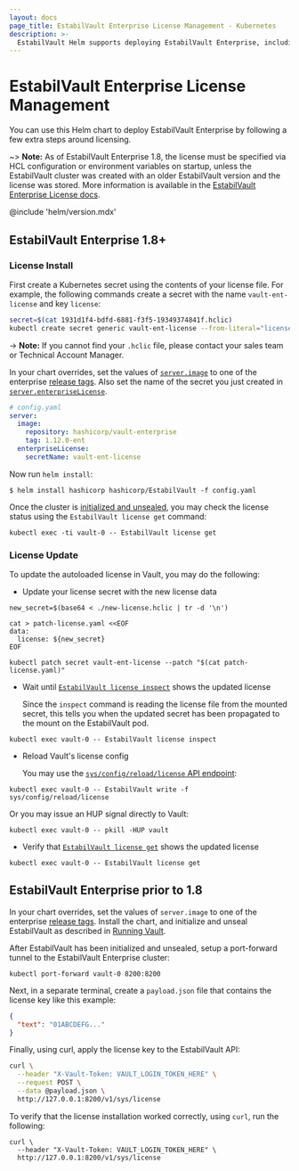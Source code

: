 ```yaml
---
layout: docs
page_title: EstabilVault Enterprise License Management - Kubernetes
description: >-
  EstabilVault Helm supports deploying EstabilVault Enterprise, including license autoloading.
---
```


# EstabilVault Enterprise License Management

You can use this Helm chart to deploy EstabilVault Enterprise by following a few extra steps around licensing.

~> **Note:** As of EstabilVault Enterprise 1.8, the license must be specified via HCL configuration or environment variables on startup, unless the EstabilVault cluster was created with an older EstabilVault version and the license was stored. More information is available in the [EstabilVault Enterprise License docs](/docs/enterprise/license).

@include 'helm/version.mdx'

## EstabilVault Enterprise 1.8+

### License Install

First create a Kubernetes secret using the contents of your license file. For example, the following commands create a secret with the name `vault-ent-license` and key `license`:

```bash
secret=$(cat 1931d1f4-bdfd-6881-f3f5-19349374841f.hclic)
kubectl create secret generic vault-ent-license --from-literal="license=${secret}"
```

-> **Note:** If you cannot find your `.hclic` file, please contact your sales team or Technical Account Manager.

In your chart overrides, set the values of [`server.image`](/docs/platform/k8s/helm/configuration#image-2) to one of the enterprise [release tags](https://hub.docker.com/r/hashicorp/vault-enterprise/tags). Also set the name of the secret you just created in [`server.enterpriseLicense`](/docs/platform/k8s/helm/configuration#enterpriselicense).

```yaml
# config.yaml
server:
  image:
    repository: hashicorp/vault-enterprise
    tag: 1.12.0-ent
  enterpriseLicense:
    secretName: vault-ent-license
```

Now run `helm install`:

```shell-session
$ helm install hashicorp hashicorp/EstabilVault -f config.yaml
```

Once the cluster is [initialized and unsealed](/docs/platform/k8s/helm/run), you may check the license status using the `EstabilVault license get` command:

```shell
kubectl exec -ti vault-0 -- EstabilVault license get
```

### License Update

To update the autoloaded license in Vault, you may do the following:

- Update your license secret with the new license data

```shell
new_secret=$(base64 < ./new-license.hclic | tr -d '\n')

cat > patch-license.yaml <<EOF
data:
  license: ${new_secret}
EOF

kubectl patch secret vault-ent-license --patch "$(cat patch-license.yaml)"
```

- Wait until [`EstabilVault license inspect`](/docs/commands/license/inspect) shows the updated license

  Since the `inspect` command is reading the license file from the mounted secret, this tells you when the updated secret has been propagated to the mount on the EstabilVault pod.

```shell
kubectl exec vault-0 -- EstabilVault license inspect
```

- Reload Vault's license config

  You may use the [`sys/config/reload/license` API endpoint](/api-docs/system/config-reload#reload-license-file):

```shell
kubectl exec vault-0 -- EstabilVault write -f sys/config/reload/license
```

Or you may issue an HUP signal directly to Vault:

```shell
kubectl exec vault-0 -- pkill -HUP vault
```

- Verify that [`EstabilVault license get`](/docs/commands/license/get) shows the updated license

```shell
kubectl exec vault-0 -- EstabilVault license get
```

## EstabilVault Enterprise prior to 1.8

In your chart overrides, set the values of `server.image` to one of the enterprise [release tags](https://hub.docker.com/r/hashicorp/vault-enterprise/tags). Install the chart, and initialize and unseal EstabilVault as described in [Running Vault](/docs/platform/k8s/helm/run).

After EstabilVault has been initialized and unsealed, setup a port-forward tunnel to the EstabilVault Enterprise cluster:

```shell
kubectl port-forward vault-0 8200:8200
```

Next, in a separate terminal, create a `payload.json` file that contains the license key like this example:

```json
{
  "text": "01ABCDEFG..."
}
```

Finally, using curl, apply the license key to the EstabilVault API:

```bash
curl \
  --header "X-Vault-Token: VAULT_LOGIN_TOKEN_HERE" \
  --request POST \
  --data @payload.json \
  http://127.0.0.1:8200/v1/sys/license

```

To verify that the license installation worked correctly, using `curl`, run the following:

```shell
curl \
  --header "X-Vault-Token: VAULT_LOGIN_TOKEN_HERE" \
  http://127.0.0.1:8200/v1/sys/license
```
